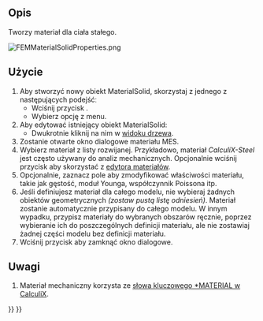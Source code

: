 <languages/>

{{Docnav
|[[FEM_Analysis/pl|Analiza MES]]
|[[FEM_MaterialFluid/pl|Materiał dla płynu]]
|[[FEM_Workbench/pl|środowisko pracy MES]]
|IconL=FEM_Analysis.svg
|IconR=FEM_MaterialFluid.svg
|IconC=Workbench_FEM.svg
}}

{{GuiCommandContainer|
{{GuiCommand/pl
|Name=FEM MaterialSolid
|Name/pl=MES: Materiał dla ciała stałego
|MenuLocation=Model → Materiały → Materiał dla ciała stałego
|Workbenches=[[FEM_Workbench/pl|MES]]
|Shortcut={{KEY|M}} {{KEY|S}}
|SeeAlso=[[FEM_tutorial/pl|Poradnik MES]]
}}
{{GuiCommandFemInfo/pl
|Solvers=Wszystkie
}}
}}

<span id="Description"></span>
==Opis==

Tworzy materiał dla ciała stałego.

[[File:FEMMaterialSolidProperties.png]]
{{Caption|Okno dialogowe materiału MES}}

<span id="Usage"></span>
==Użycie==

<div class="mw-translate-fuzzy">
# Aby stworzyć nowy obiekt MaterialSolid, skorzystaj z jednego z następujących podejśćː
#* Wciśnij przycisk {{Button|[[Image:FEM_MaterialSolid.svg|16px]] '''Materiał dla ciała stałego'''}}.
#* Wybierz opcję {{MenuCommand|Model → Materiały → [[Image:FEM_MaterialSolid.svg|16px]] Materiał dla ciała stałego‏‎}} z menu.
# Aby edytować istniejący obiekt MaterialSolid:
#* Dwukrotnie kliknij na nim w [[Tree_view/pl|widoku drzewa]].
# Zostanie otwarte okno dialogowe materiału MES.
# Wybierz materiał z listy rozwijanej. Przykładowo, materiał ''CalculiX-Steel'' jest często używany do analiz mechanicznych. Opcjonalnie wciśnij przycisk {{Button|Uruchom edytor}} aby skorzystać z [[Material_Edit/pl|edytora materiałów]].
# Opcjonalnie, zaznacz pole {{Button|Użyj tego panelu zadań}} aby zmodyfikować właściwości materiału, takie jak gęstość, moduł Younga, współczynnik Poissona itp.
# Jeśli definiujesz materiał dla całego modelu, nie wybieraj żadnych obiektów geometrycznych ''(zostaw pustą listę odniesień)''. Materiał zostanie automatycznie przypisany do całego modelu. W innym wypadku, przypisz materiały do wybranych obszarów ręcznie, poprzez wybieranie ich do poszczególnych definicji materiału, ale nie zostawiaj żadnej części modelu bez definicji materiału.
# Wciśnij przycisk {{Button|Zamknij}} aby zamknąć okno dialogowe.
</div>

<span id="Notes"></span>
==Uwagi==

<div class="mw-translate-fuzzy">
# Materiał mechaniczny korzysta ze [https://web.mit.edu/calculix_v2.7/CalculiX/ccx_2.7/doc/ccx/node216.html słowa kluczowego *MATERIAL w CalculiX].
</div>


{{Docnav
|[[FEM_Analysis/pl|Analiza MES]]
|[[FEM_MaterialFluid/pl|Materiał dla płynu]]
|[[FEM_Workbench/pl|środowisko pracy MES]]
|IconL=FEM_Analysis.svg
|IconR=FEM_MaterialFluid.svg
|IconC=Workbench_FEM.svg
}}

{{FEM Tools navi{{#translation:}}}}
{{Userdocnavi{{#translation:}}}}
{{clear}}